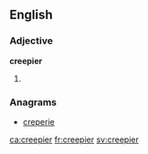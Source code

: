 ==English==

===Adjective===
'''creepier'''
# {{en-comparative of|creepy}}

===Anagrams===
* [[creperie#English|creperie]]

[[ca:creepier]]
[[fr:creepier]]
[[sv:creepier]]